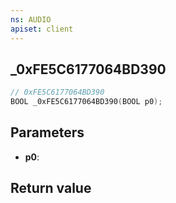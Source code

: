 ```yaml
---
ns: AUDIO
apiset: client
---
```

## _0xFE5C6177064BD390

```c
// 0xFE5C6177064BD390
BOOL _0xFE5C6177064BD390(BOOL p0);
```


## Parameters
* **p0**:

## Return value